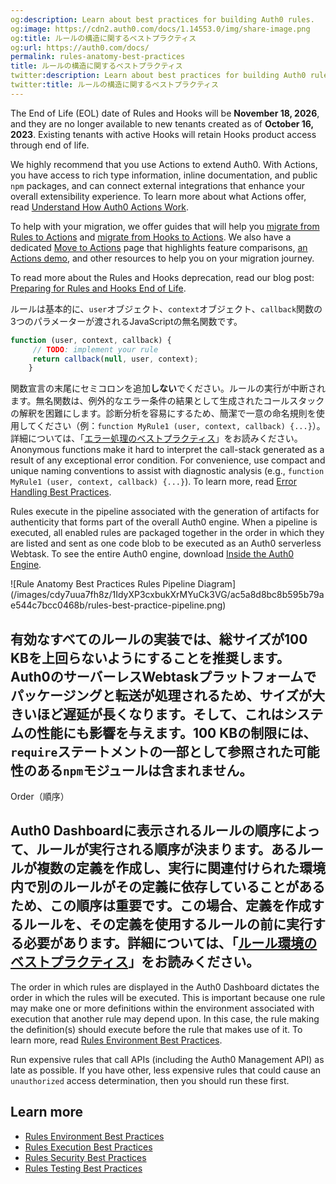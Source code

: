 ```yaml
---
og:description: Learn about best practices for building Auth0 rules.
og:image: https://cdn2.auth0.com/docs/1.14553.0/img/share-image.png
og:title: ルールの構造に関するベストプラクティス
og:url: https://auth0.com/docs/
permalink: rules-anatomy-best-practices
title: ルールの構造に関するベストプラクティス
twitter:description: Learn about best practices for building Auth0 rules.
twitter:title: ルールの構造に関するベストプラクティス
---
```


<Warning>

The End of Life (EOL) date of Rules and Hooks will be **November 18, 2026**, and they are no longer available to new tenants created as of **October 16, 2023**. Existing tenants with active Hooks will retain Hooks product access through end of life.

We highly recommend that you use Actions to extend Auth0. With Actions, you have access to rich type information, inline documentation, and public `npm` packages, and can connect external integrations that enhance your overall extensibility experience. To learn more about what Actions offer, read [Understand How Auth0 Actions Work](/docs/customize/actions/actions-overview).

To help with your migration, we offer guides that will help you [migrate from Rules to Actions](/docs/customize/actions/migrate/migrate-from-rules-to-actions) and [migrate from Hooks to Actions](/docs/customize/actions/migrate/migrate-from-hooks-to-actions). We also have a dedicated [Move to Actions](https://auth0.com/extensibility/movetoactions) page that highlights feature comparisons, [an Actions demo](https://www.youtube.com/watch?v=UesFSY1klrI), and other resources to help you on your migration journey.

To read more about the Rules and Hooks deprecation, read our blog post: [Preparing for Rules and Hooks End of Life](https://auth0.com/blog/preparing-for-rules-and-hooks-end-of-life/).

</Warning>

ルールは基本的に、`user`オブジェクト、`context`オブジェクト、`callback`関数の3つのパラメーターが渡されるJavaScriptの無名関数です。

```javascript lines
function (user, context, callback) {
     // TODO: implement your rule
     return callback(null, user, context);
    }
```






関数宣言の末尾にセミコロンを追加**しない**でください。ルールの実行が中断されます。無名関数は、例外的なエラー条件の結果として生成されたコールスタックの解釈を困難にします。診断分析を容易にするため、簡潔で一意の命名規則を使用してください（例：`function MyRule1 (user, context, callback) {...}`）。詳細については、「[エラー処理のベストプラクティス](/not-found/70zpztJMDHy4q0bwO4Xzgn/error-handling-best-practices)」をお読みください。
Anonymous functions make it hard to interpret the call-stack generated as a result of any exceptional error condition. For convenience, use compact and unique naming conventions to assist with diagnostic analysis (e.g., `function MyRule1 (user, context, callback) {...}`). To learn more, read [Error Handling Best Practices](/docs/troubleshoot/error-handling-best-practices).

Rules execute in the pipeline associated with the generation of artifacts for authenticity that forms part of the overall Auth0 engine. When a pipeline is executed, all enabled rules are packaged together in the order in which they are listed and sent as one code blob to be executed as an Auth0 serverless Webtask. To see the entire Auth0 engine, download [Inside the Auth0 Engine](https://cdn.auth0.com/blog/auth0-raises-100m-to-fuel-the-growth/inside-the-auth0-engine-high-res.jpg).

<Frame>![Rule Anatomy Best Practices Rules Pipeline Diagram](/images/cdy7uua7fh8z/1IdyXP3cxbukXrMYuCk3VG/ac5a8d8bc8b595b79ae544c7bcc0468b/rules-best-practice-pipeline.png)</Frame>

## 有効なすべてのルールの実装では、総サイズが100 KBを上回らないようにすることを推奨します。Auth0のサーバーレスWebtaskプラットフォームでパッケージングと転送が処理されるため、サイズが大きいほど遅延が長くなります。そして、これはシステムの性能にも影響を与えます。100 KBの制限には、`require`ステートメントの一部として参照された可能性のある`npm`モジュールは含まれません。

Order（順序）

## Auth0 Dashboardに表示されるルールの順序によって、ルールが実行される順序が決まります。あるルールが複数の定義を作成し、実行に関連付けられた環境内で別のルールがその定義に依存していることがあるため、この順序は重要です。この場合、定義を作成するルールを、その定義を使用するルールの前に実行する必要があります。詳細については、「[ルール環境のベストプラクティス](/rules-best-practices/rules-environment-best-practices)」をお読みください。

The order in which rules are displayed in the <Tooltip tip="Auth0 Dashboard: Auth0's main product to configure your services." cta="View Glossary" href="/docs/glossary?term=Auth0+Dashboard">Auth0 Dashboard</Tooltip> dictates the order in which the rules will be executed. This is important because one rule may make one or more definitions within the environment associated with execution that another rule may depend upon. In this case, the rule making the definition(s) should execute before the rule that makes use of it. To learn more, read [Rules Environment Best Practices](/docs/rules-best-practices/rules-environment-best-practices).

Run expensive rules that call APIs (including the Auth0 <Tooltip tip="Management API: A product to allow customers to perform administrative tasks." cta="View Glossary" href="/docs/glossary?term=Management+API">Management API</Tooltip>) as late as possible. If you have other, less expensive rules that could cause an `unauthorized` access determination, then you should run these first.

## Learn more

* [Rules Environment Best Practices](/docs/rules-best-practices/rules-environment-best-practices)
* [Rules Execution Best Practices](/docs/rules-best-practices/rules-execution-best-practices)
* [Rules Security Best Practices](/docs/rules-best-practices/rules-security-best-practices)
* [Rules Testing Best Practices](/docs/rules-best-practices/rules-testing-best-practices)
